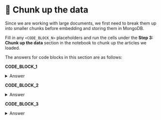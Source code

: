 # 👐 Chunk up the data

Since we are working with large documents, we first need to break them up into smaller chunks before embedding and storing them in MongoDB.

Fill in any `<CODE_BLOCK_N>` placeholders and run the cells under the **Step 3: Chunk up the data** section in the notebook to chunk up the articles we loaded.

The answers for code blocks in this section are as follows:

**CODE_BLOCK_1**

<details>
<summary>Answer</summary>
<div>
```python
RecursiveCharacterTextSplitter.from_tiktoken_encoder(
    model_name="gpt-4", separators=separators, chunk_size=200, chunk_overlap=30
)
```
</div>
</details>

**CODE_BLOCK_2**

<details>
<summary>Answer</summary>
<div>
```python
text_splitter.split_text(text)
```
</div>
</details>

**CODE_BLOCK_3**

<details>
<summary>Answer</summary>
<div>
```python
get_chunks(doc, "body")
```
</div>
</details>